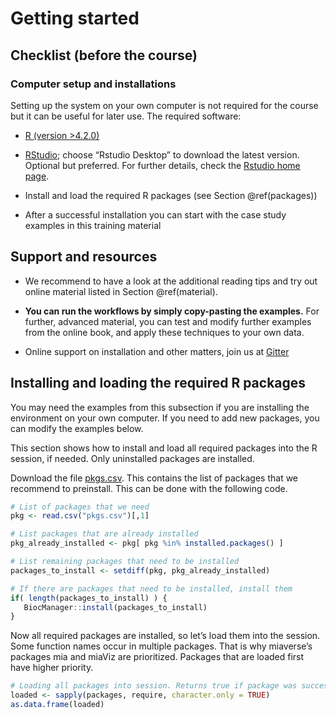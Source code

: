 # Getting started {#start}

## Checklist (before the course)

### Computer setup and installations

Setting up the system on your own computer is not required for the
course but it can be useful for later use. The required software:

* [R (version >4.2.0)](https://www.r-project.org/) 

* [RStudio](https://www.rstudio.com/products/rstudio/download/);
  choose "Rstudio Desktop" to download the latest version. Optional
  but preferred. For further details, check the [Rstudio home
  page](https://www.rstudio.com/).

* Install and load the required R packages (see Section \@ref(packages))

* After a successful installation you can start with the
  case study examples in this training material


## Support and resources

 * We recommend to have a look at the additional reading tips and try out online material listed in Section \@ref(material).

 * **You can run the workflows by simply copy-pasting the examples.**
For further, advanced material, you can test and modify further
examples from the online book, and apply these techniques to your own
data.

 * Online support on installation and other matters, join us at [Gitter](https://gitter.im/microbiome/miaverse?utm_source=badge&utm_medium=badge&utm_campaign=pr-badge&utm_content=badge)


## Installing and loading the required R packages {#packages}

You may need the examples from this subsection if you are installing
the environment on your own computer. If you need to add new packages,
you can modify the examples below.

This section shows how to install and load all required packages into
the R session, if needed. Only uninstalled packages are installed.

Download the file [pkgs.csv](pkgs.csv). This contains the list of
packages that we recommend to preinstall. This can be done with the
following code.

```r
# List of packages that we need
pkg <- read.csv("pkgs.csv")[,1]

# List packages that are already installed
pkg_already_installed <- pkg[ pkg %in% installed.packages() ]

# List remaining packages that need to be installed
packages_to_install <- setdiff(pkg, pkg_already_installed)
```

```r
# If there are packages that need to be installed, install them 
if( length(packages_to_install) ) {
   BiocManager::install(packages_to_install)
}
```

Now all required packages are installed, so let's load them into the session.
Some function names occur in multiple packages. That is why miaverse's packages
mia and miaViz are prioritized. Packages that are loaded first have higher priority.

```r
# Loading all packages into session. Returns true if package was successfully loaded.
loaded <- sapply(packages, require, character.only = TRUE)
as.data.frame(loaded)
```

